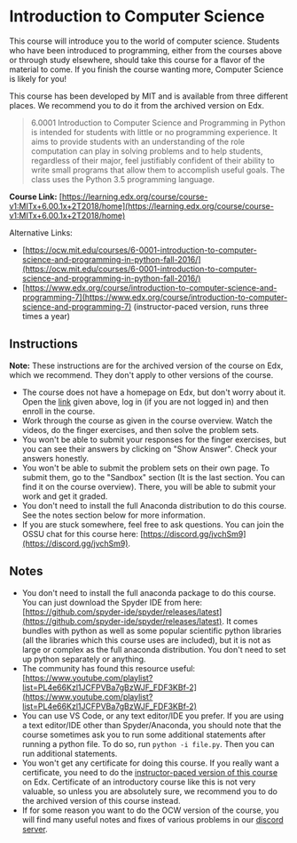 # Introduction to Computer Science

This course will introduce you to the world of computer science. Students who have been introduced to programming, either from the courses above or through study elsewhere, should take this course for a flavor of the material to come. If you finish the course wanting more, Computer Science is likely for you!

This course has been developed by MIT and is available from three different places. We recommend you to do it from the archived version on Edx.

> 6.0001 Introduction to Computer Science and Programming in Python is intended for students with little or no programming experience. It aims to provide students with an understanding of the role computation can play in solving problems and to help students, regardless of their major, feel justifiably confident of their ability to write small programs that allow them to accomplish useful goals. The class uses the Python 3.5 programming language.

**Course Link:** [https://learning.edx.org/course/course-v1:MITx+6.00.1x+2T2018/home](https://learning.edx.org/course/course-v1:MITx+6.00.1x+2T2018/home)

Alternative Links:

- [https://ocw.mit.edu/courses/6-0001-introduction-to-computer-science-and-programming-in-python-fall-2016/](https://ocw.mit.edu/courses/6-0001-introduction-to-computer-science-and-programming-in-python-fall-2016/)
- [https://www.edx.org/course/introduction-to-computer-science-and-programming-7](https://www.edx.org/course/introduction-to-computer-science-and-programming-7) (instructor-paced version, runs three times a year)

## Instructions

**Note:** These instructions are for the archived version of the course on Edx, which we recommend. They don't apply to other versions of the course.

- The course does not have a homepage on Edx, but don't worry about it. Open the [link](https://learning.edx.org/course/course-v1:MITx+6.00.1x+2T2018/home) given above, log in (if you are not logged in) and then enroll in the course.
- Work through the course as given in the course overview. Watch the videos, do the finger exercises, and then solve the problem sets.
- You won't be able to submit your responses for the finger exercises, but you can see their answers by clicking on "Show Answer". Check your answers honestly.
- You won't be able to submit the problem sets on their own page. To submit them, go to the "Sandbox" section (It is the last section. You can find it on the course overview). There, you will be able to submit your work and get it graded.
- You don't need to install the full Anaconda distribution to do this course. See the notes section below for more information.
- If you are stuck somewhere, feel free to ask questions. You can join the OSSU chat for this course here: [https://discord.gg/jvchSm9](https://discord.gg/jvchSm9).

## Notes

- You don't need to install the full anaconda package to do this course. You can just download the Spyder IDE from here: [https://github.com/spyder-ide/spyder/releases/latest](https://github.com/spyder-ide/spyder/releases/latest). It comes bundles with python as well as some popular scientific python libraries (all the libraries which this course uses are included), but it is not as large or complex as the full anaconda distribution. You don't need to set up python separately or anything.
- The community has found this resource useful: [https://www.youtube.com/playlist?list=PL4e66Kzl1JCFPVBa7gBzWJF_FDF3KBf-2](https://www.youtube.com/playlist?list=PL4e66Kzl1JCFPVBa7gBzWJF_FDF3KBf-2)
- You can use VS Code, or any text editor/IDE you prefer. If you are using a text editor/IDE other than Spyder/Anaconda, you should note that the course sometimes ask you to run some additional statements after running a python file. To do so, run `python -i file.py`. Then you can run additional statements.
- You won't get any certificate for doing this course. If you really want a certificate, you need to do the [instructor-paced version of this course](https://www.edx.org/course/introduction-to-computer-science-and-programming-7) on Edx. Certificate of an introductory course like this is not very valuable, so unless you are absolutely sure, we recommend you to do the archived version of this course instead.
- If for some reason you want to do the OCW version of the course, you will find many useful notes and fixes of various problems in our [discord server](https://discord.gg/jvchSm9).
